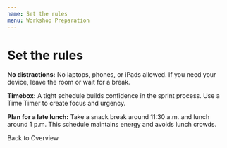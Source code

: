 ```yaml
---
name: Set the rules
menu: Workshop Preparation
---
```



# Set the rules

**No distractions:** No laptops, phones, or iPads allowed. If you need your device, leave the room or wait for a break.  

**Timebox:** A tight schedule builds confidence in the sprint process. Use a Time Timer to create focus and urgency.  

**Plan for a late lunch:** Take a snack break around 11:30 a.m. and lunch around 1 p.m. This schedule maintains energy and avoids lunch crowds.  

<Link to="workshops-overview-of-todos">Back to Overview</Link>
